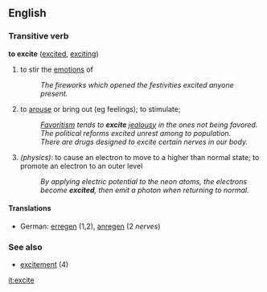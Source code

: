 ==English==
===Transitive verb===
'''to excite''' ([[excited]], [[exciting]])
# to stir the [[emotion]]s of
#:''The fireworks which opened the festivities excited anyone present.''
# to [[arouse]] or bring out (eg feelings); to stimulate;
#:''[[Favoritism]] tends to '''excite''' [[jealousy]] in the ones not being favored.''
#:''The political reforms excited unrest among to population.''
#:''There are drugs designed to excite certain nerves in our body.''
# ''(physics)'': to cause an electron to move to a higher than normal state; to promote an electron to an outer level
#:''By applying electric potential to the neon atoms, the electrons become '''excited''', then emit a photon when returning to normal.''
====Translations====
*German: [[erregen]] (1,2), [[anregen]] (2 ''nerves'')

===See also===
*[[excitement]] (4)

[[it:excite]]